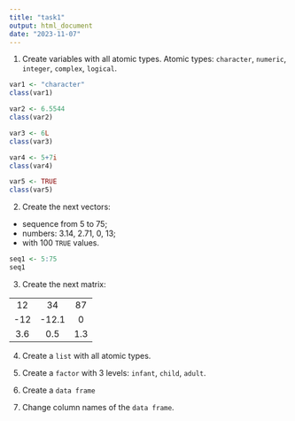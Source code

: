 ---
title: "task1"
output: html_document
date: "2023-11-07"
---

1. Create variables with all atomic types. Atomic types: `character`, `numeric`, `integer`, `complex`, `logical`.

```{r}
var1 <- "character"
class(var1)

var2 <- 6.5544
class(var2)

var3 <- 6L
class(var3)

var4 <- 5+7i
class(var4)

var5 <- TRUE
class(var5)
```


2. Create the next vectors:
  * sequence from 5 to 75;
  * numbers: 3.14, 2.71, 0, 13;
  * with 100 `TRUE` values.
  
```{r}
seq1 <- 5:75
seq1
```


3. Create the next matrix:

|  |   |  |
|:---:|:-----:|:---:|
| 12  | 34    | 87  |
| -12 | -12.1 | 0   |
| 3.6 | 0.5   | 1.3 |

4. Create a `list` with all atomic types.

5. Create a `factor` with 3 levels: `infant`, `child`, `adult`.

6. Create a `data frame`

7. Change column names of the `data frame`.

